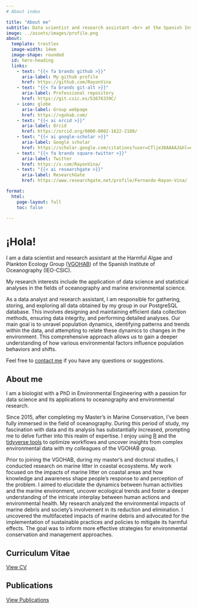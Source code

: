 ```yaml
---
# About index

title: "About me"
subtitle: Data scientist and research assistant <br> at the Spanish Institute of Oceanography <br>(IEO-CSIC)
image: ../assets/images/profile.png
about:
  template: trestles
  image-width: 14em
  image-shape: rounded
  id: hero-heading
  links:
    - text: "{{< fa brands github >}}"
      aria-label: My github profile 
      href: https://github.com/RayonVina
    - text: "{{< fa brands git-alt >}}"
      aria-label: Professional repository 
      href: https://git.csic.es/53676339C/
    - icon: globe
      aria-label: Group webpage
      href: https://vgohab.com/
    - text: "{{< ai orcid >}}"
      aria-label: Orcid
      href: https://orcid.org/0000-0002-1622-2180/
    - text: "{{< ai google-scholar >}}"
      aria-label: Google scholar
      href: https://scholar.google.com/citations?user=CTlje38AAAAJ&hl=es/
    - text: "{{< fa brands square-twitter >}}"
      aria-label: Twitter
      href: https://x.com/RayonVina/
    - text: "{{< ai researchgate >}}"
      aria-label: ResearchGate
      href: https://www.researchgate.net/profile/Fernando-Rayon-Vina/

format: 
  html: 
    page-layout: full
    toc: false

---
```


::: {#hero-heading}
# ¡Hola!

I am a data scientist and research assistant at the Harmful Algae and Plankton Ecology Group ([VGOHAB](https://vgohab.com/)) of the Spanish Institute of Oceanography (IEO-CSIC).

My research interests include the application of data science and statistical analyses in the fields of oceanography and marine environmental science.

As a data analyst and research assistant, I am responsible for gathering, storing, and exploring all data obtained by my group in our PostgreSQL database. This involves designing and maintaining efficient data collection methods, ensuring data integrity, and performing detailed analyses. Our main goal is to unravel population dynamics, identifying patterns and trends within the data, and attempting to relate these dynamics to changes in the environment. This comprehensive approach allows us to gain a deeper understanding of how various environmental factors influence population behaviors and shifts.

Feel free to [contact me](/contact.qmd) if you have any questions or suggestions.
:::

## About me

::: grid
::: {#about-me-1 .g-col-6}

I am a biologist with a PhD in Environmental Engineering with a passion for data science and its applications to oceanography and environmental research.

Since 2015, after completing my Master's in Marine Conservation, I've been fully immersed in the field of oceanography. During this period of study, my fascination with data and its analysis has substantially increased, prompting me to delve further into this realm of expertise. I enjoy using [R](https://www.r-project.org/about.html) and the [tidyverse tools](https://www.tidyverse.org/) to optimize workflows and uncover insights from complex environmental data with my colleagues of the VGOHAB group.
:::

::: {#about-me-2 .g-col-6}
Prior to joining the VGOHAB, during my master's and doctoral studies, I conducted research on marine litter in coastal ecosystems. My work focused on the impacts of marine litter on coastal areas and how knowledge and awareness shape people's response to and perception of the problem. I aimed to elucidate the dynamics between human activities and the marine environment, uncover ecological trends and foster a deeper understanding of the intricate interplay between human actions and environmental health.
My research analyzed the environmental impacts of marine debris and society's involvement in its reduction and elimination. I uncovered the multifaceted impacts of marine debris and advocated for the implementation of sustainable practices and policies to mitigate its harmful effects. The goal was to inform more effective strategies for environmental conservation and management approaches.
:::
:::

::: grid
::: g-col-6
## Curriculum Vitae

[View CV](resume.qmd){.btn .btn-primary}
:::

::: g-col-6
## Publications

[View Publications](publications.qmd){.btn .btn-primary}
:::
:::
